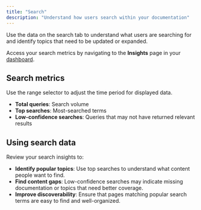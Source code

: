 ```yaml
---
title: "Search"
description: "Understand how users search within your documentation"
---
```


Use the data on the search tab to understand what users are searching for and identify topics that need to be updated or expanded.

Access your search metrics by navigating to the **Insights** page in your [dashboard](https://dashboard.mintlify.com/products/insights).

## Search metrics

Use the range selector to adjust the time period for displayed data.

- **Total queries**: Search volume
- **Top searches**: Most-searched terms
- **Low-confidence searches**: Queries that may not have returned relevant results

## Using search data

Review your search insights to:

- **Identify popular topics**: Use top searches to understand what content people want to find.
- **Find content gaps**: Low-confidence searches may indicate missing documentation or topics that need better coverage.
- **Improve discoverability**: Ensure that pages matching popular search terms are easy to find and well-organized.
